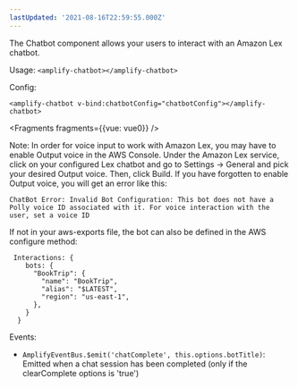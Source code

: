 ```yaml
---
lastUpdated: '2021-08-16T22:59:55.000Z'
---
```

The Chatbot component allows your users to interact with an Amazon Lex chatbot.

Usage: ```<amplify-chatbot></amplify-chatbot>```

Config:
```
<amplify-chatbot v-bind:chatbotConfig="chatbotConfig"></amplify-chatbot>
```


<Fragments fragments={{vue: vue0}} />

Note: In order for voice input to work with Amazon Lex, you may have to enable Output voice in the AWS Console. Under the Amazon Lex service, click on your configured Lex chatbot and go to Settings -> General and pick your desired Output voice. Then, click Build. If you have forgotten to enable Output voice, you will get an error like this:
```
ChatBot Error: Invalid Bot Configuration: This bot does not have a Polly voice ID associated with it. For voice interaction with the user, set a voice ID
```

If not in your aws-exports file, the bot can also be defined in the AWS configure method:
```
 Interactions: {
    bots: {
      "BookTrip": {
        "name": "BookTrip",
        "alias": "$LATEST",
        "region": "us-east-1",
      },
    }
  }
```

Events:

* ```AmplifyEventBus.$emit('chatComplete', this.options.botTitle)```: Emitted when a chat session has been completed (only if the clearComplete options is 'true')

